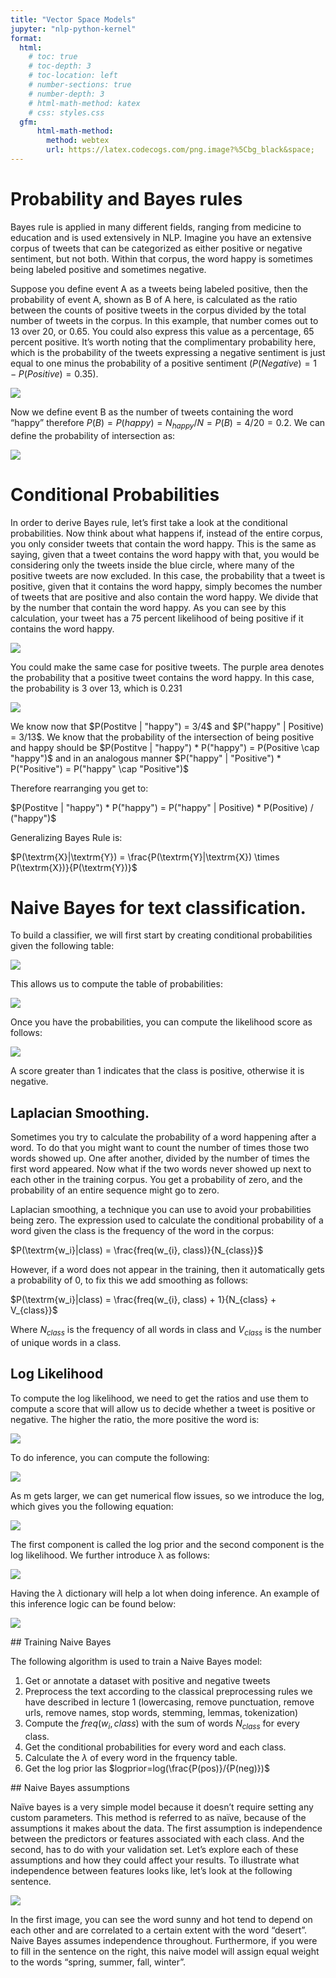 ```yaml
---
title: "Vector Space Models"
jupyter: "nlp-python-kernel"
format:
  html:
    # toc: true
    # toc-depth: 3
    # toc-location: left
    # number-sections: true
    # number-depth: 3
    # html-math-method: katex
    # css: styles.css
  gfm:
      html-math-method:
        method: webtex
        url: https://latex.codecogs.com/png.image?%5Cbg_black&space;
---
```


\newpage

# Probability and Bayes rules

Bayes rule is applied in many different fields, ranging from medicine to education and is used extensively in NLP. Imagine you have an extensive corpus of tweets that can be categorized as either positive or negative sentiment, but not both. Within that corpus, the word happy is sometimes being labeled positive and sometimes negative.

Suppose you define event A as a tweets being labeled positive, then the probability of event A, shown as B of A here, is calculated as the ratio between the counts of positive tweets in the corpus divided by the total number of tweets in the corpus. In this example, that number comes out to 13 over 20, or 0.65. You could also express this value as a percentage, 65 percent positive. It's worth noting that the complimentary probability here, which is the probability of the tweets expressing a negative sentiment is just equal to one minus the probability of a positive sentiment ($P(Negative) = 1-P(Positive) = 0.35$).

![](images/bayes-probability.PNG)

Now we define event B as the number of tweets containing the word "happy" therefore $P(B) = P(happy) = N_{happy} / N = P(B) = 4/20 = 0.2$. We can define the probability of intersection as:

![](images/intersection-prob-bayes.PNG)

# Conditional Probabilities

 In order to derive Bayes rule, let's first take a look at the conditional probabilities. Now think about what happens if, instead of the entire corpus, you only consider tweets that contain the word happy. This is the same as saying, given that a tweet contains the word happy with that, you would be considering only the tweets inside the blue circle, where many of the positive tweets are now excluded. In this case, the probability that a tweet is positive, given that it contains the word happy, simply becomes the number of tweets that are positive and also contain the word happy. We divide that by the number that contain the word happy. As you can see by this calculation, your tweet has a 75 percent likelihood of being positive if it contains the word happy.

 ![](images/bayes-rule-1.PNG)

 You could make the same case for positive tweets. The purple area denotes the probability that a positive tweet contains the word happy. In this case, the probability is 3 over 13, which is 0.231

 ![](images/bayes-rule-2.PNG)

 We know now that $P(Postitve | "happy") = 3/4$ and $P("happy" | Positive) = 3/13$. We know that the probability of the intersection of being positive and happy should be $P(Postitve | "happy") * P("happy") = P(Positive \cap "happy")$ and in an analogous manner $P("happy" | "Positive") * P("Positive") = P("happy" \cap "Positive")$

 Therefore rearranging you get to:

$P(Postitve | "happy") * P("happy") = P("happy" | Positive) * P(Positive) / ("happy")$

Generalizing Bayes Rule is:

$P(\textrm{X}|\textrm{Y}) = \frac{P(\textrm{Y}|\textrm{X}) \times P(\textrm{X})}{P(\textrm{Y})}$

# Naive Bayes for text classification.

To build a classifier, we will first start by creating conditional probabilities given the following table:

 ![](images/freq-table-bayes.png)

 This allows us to compute the table of probabilities:

 ![](images/prob-table-bayes.png)

 Once you have the probabilities, you can compute the likelihood score as follows:


 ![](images/likelihood-bayes.png)


A score greater than 1 indicates that the class is positive, otherwise it is negative.

## Laplacian Smoothing.

Sometimes you try to calculate the probability of a word happening after a word. To do that you might want to count the number of times those two words showed up. One after another, divided by the number of times the first word appeared. Now what if the two words never showed up next to each other in the training corpus. You get a probability of zero, and the probability of an entire sequence might go to zero.

Laplacian smoothing, a technique you can use to avoid your probabilities being zero. The expression used to calculate the conditional probability of a word given the class is the frequency of the word in the corpus:

$P(\textrm{w_i}|class) = \frac{freq(w_{i}, class)}{N_{class}}$

However, if a word does not appear in the training, then it automatically gets a probability of 0, to fix this we add smoothing as follows:

$P(\textrm{w_i}|class) = \frac{freq(w_{i}, class) + 1}{N_{class} + V_{class}}$

Where $N_{class}$ is the frequency of all words in class and $V_{class}$ is the number of unique words in a class.

## Log Likelihood

To compute the log likelihood, we need to get the ratios and use them to compute a score that will allow us to decide whether a tweet is positive or negative. The higher the ratio, the more positive the word is:


 ![](images/log-likelihood-ratio.png)


To do inference, you can compute the following:

 ![](images/prior-ratio.png)

As m gets larger, we can get numerical flow issues, so we introduce the
log, which gives you the following equation:

 ![](images/log-prior-ratio.png)

The first component is called the log prior and the second component is the log likelihood. We further introduce λ as follows:

 ![](images/lambda-dict.png)

Having the $\lambda$ dictionary will help a lot when doing inference. An example of this inference logic can be found below:

 ![](images/lambda-inference-example.png)

 ## Training Naive Bayes

 The following algorithm is used to train a Naive Bayes model:

 1. Get or annotate a dataset with positive and negative tweets
 2. Preprocess the text according to the classical preprocessing rules we have described in lecture 1 (lowercasing, remove punctuation, remove urls, remove names, stop words, stemming, lemmas, tokenization)
 3. Compute the $freq(w_{i}, class)$ with the sum of words $N_{class}$ for every class.
 4. Get the conditional probabilities for every word and each class.
 5. Calculate the $\lambda$ of every word in the frquency table.
 6. Get the log prior las $logprior=log(\frac{P(pos)}/{P(neg)})$

 ## Naive Bayes assumptions

 Naïve bayes is a very simple model because it doesn't require setting any custom parameters. This method is referred to as naïve, because of the assumptions it makes about the data. The first assumption is independence between the predictors or features associated with each class. And the second, has to do with your validation set. Let's explore each of these assumptions and how they could affect your results. To illustrate what independence between features looks like, let's look at the following sentence.

 ![](images/assumptions-bayes.png)

 In the first image, you can see the word sunny and hot tend to depend on each other and are correlated to a certain extent with the word "desert". Naive Bayes assumes independence throughout. Furthermore, if you were to fill in the sentence on the right, this naive model will assign equal weight to the words "spring, summer, fall, winter".
